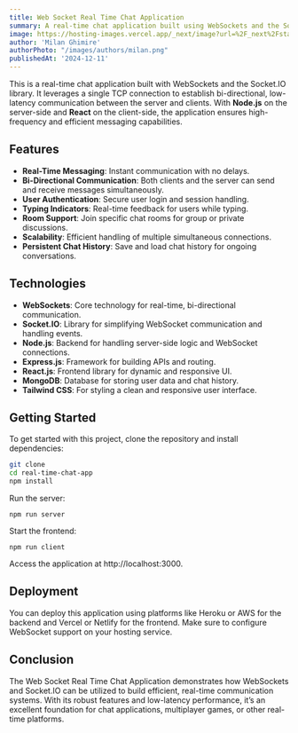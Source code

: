 ```yaml
---
title: Web Socket Real Time Chat Application
summary: A real-time chat application built using WebSockets and the Socket.IO library, providing low-latency, bi-directional communication.
image: https://hosting-images.vercel.app/_next/image?url=%2F_next%2Fstatic%2Fmedia%2Fchat.26a20346.png&w=2048&q=75
author: 'Milan Ghimire'
authorPhoto: "/images/authors/milan.png"
publishedAt: '2024-12-11'
---
```


This is a real-time chat application built with WebSockets and the Socket.IO library. It leverages a single TCP connection to establish bi-directional, low-latency communication between the server and clients. With **Node.js** on the server-side and **React** on the client-side, the application ensures high-frequency and efficient messaging capabilities.

## Features

- **Real-Time Messaging**: Instant communication with no delays.
- **Bi-Directional Communication**: Both clients and the server can send and receive messages simultaneously.
- **User Authentication**: Secure user login and session handling.
- **Typing Indicators**: Real-time feedback for users while typing.
- **Room Support**: Join specific chat rooms for group or private discussions.
- **Scalability**: Efficient handling of multiple simultaneous connections.
- **Persistent Chat History**: Save and load chat history for ongoing conversations.

## Technologies

- **WebSockets**: Core technology for real-time, bi-directional communication.
- **Socket.IO**: Library for simplifying WebSocket communication and handling events.
- **Node.js**: Backend for handling server-side logic and WebSocket connections.
- **Express.js**: Framework for building APIs and routing.
- **React.js**: Frontend library for dynamic and responsive UI.
- **MongoDB**: Database for storing user data and chat history.
- **Tailwind CSS**: For styling a clean and responsive user interface.

## Getting Started

To get started with this project, clone the repository and install dependencies:

```bash
git clone
cd real-time-chat-app
npm install
```
Run the server:
```
npm run server
```
Start the frontend:
```
npm run client
```
Access the application at http://localhost:3000.

## Deployment

You can deploy this application using platforms like Heroku or AWS for the backend and Vercel or Netlify for the frontend. Make sure to configure WebSocket support on your hosting service.

## Conclusion

The Web Socket Real Time Chat Application demonstrates how WebSockets and Socket.IO can be utilized to build efficient, real-time communication systems. With its robust features and low-latency performance, it’s an excellent foundation for chat applications, multiplayer games, or other real-time platforms.
